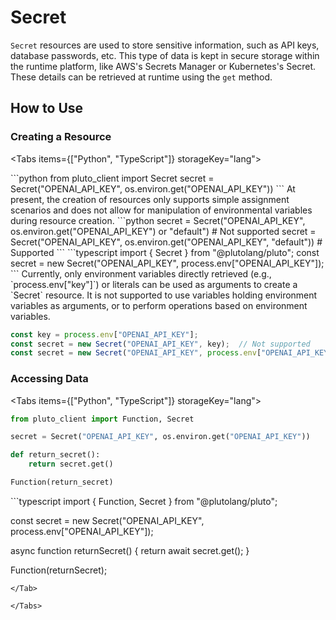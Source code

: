 
# Secret

`Secret` resources are used to store sensitive information, such as API keys, database passwords, etc. This type of data is kept in secure storage within the runtime platform, like AWS's Secrets Manager or Kubernetes's Secret. These details can be retrieved at runtime using the `get` method.

## How to Use

### Creating a Resource

<Tabs items={["Python", "TypeScript"]} storageKey="lang">

<Tab>
```python
from pluto_client import Secret
secret = Secret("OPENAI_API_KEY", os.environ.get("OPENAI_API_KEY"))
```

<Callout>
At present, the creation of resources only supports simple assignment scenarios and does not allow for manipulation of environmental variables during resource creation.
```python
secret = Secret("OPENAI_API_KEY", os.environ.get("OPENAI_API_KEY") or "default")  # Not supported
secret = Secret("OPENAI_API_KEY", os.environ.get("OPENAI_API_KEY", "default"))  # Supported
```
</Callout>

</Tab>

<Tab>
```typescript
import { Secret } from "@plutolang/pluto";
const secret = new Secret("OPENAI_API_KEY", process.env["OPENAI_API_KEY"]);
```

<Callout>
Currently, only environment variables directly retrieved (e.g., `process.env["key"]`) or literals can be used as arguments to create a `Secret` resource. It is not supported to use variables holding environment variables as arguments, or to perform operations based on environment variables.

```typescript
const key = process.env["OPENAI_API_KEY"];
const secret = new Secret("OPENAI_API_KEY", key);  // Not supported
const secret = new Secret("OPENAI_API_KEY", process.env["OPENAI_API_KEY"] ?? "default");  // Not supported
```
</Callout>

</Tab>

</Tabs>

### Accessing Data

<Tabs items={["Python", "TypeScript"]} storageKey="lang">

<Tab>

```python
from pluto_client import Function, Secret

secret = Secret("OPENAI_API_KEY", os.environ.get("OPENAI_API_KEY"))

def return_secret():
    return secret.get()

Function(return_secret)
```
</Tab>

<Tab>
```typescript
import { Function, Secret } from "@plutolang/pluto";

const secret = new Secret("OPENAI_API_KEY", process.env["OPENAI_API_KEY"]);

async function returnSecret() {
    return await secret.get();
}

Function(returnSecret);
```
</Tab>

</Tabs>